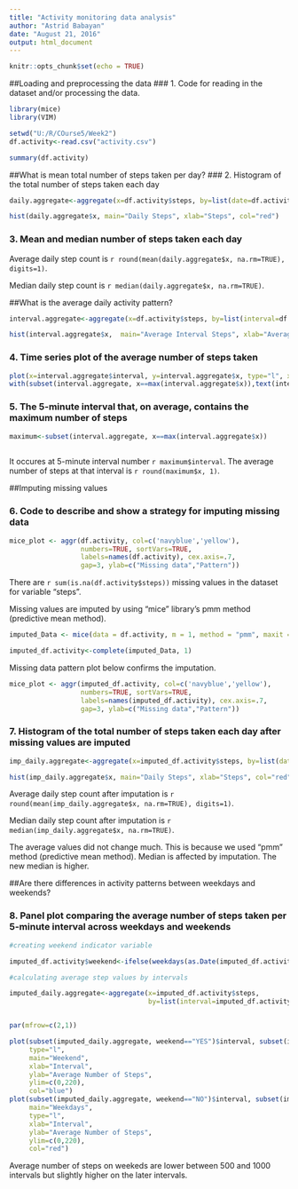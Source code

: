 ```yaml
---
title: "Activity monitoring data analysis"
author: "Astrid Babayan"
date: "August 21, 2016"
output: html_document
---
```


```r

knitr::opts_chunk$set(echo = TRUE)

```

##Loading and preprocessing the data
### 1. Code for reading in the dataset and/or processing the data.


```r

library(mice)
library(VIM)

setwd("U:/R/COurse5/Week2")
df.activity<-read.csv("activity.csv")

summary(df.activity)

```

##What is mean total number of steps taken per day?
### 2. Histogram of the total number of steps taken each day


```r

daily.aggregate<-aggregate(x=df.activity$steps, by=list(date=df.activity$date), FUN=sum)

hist(daily.aggregate$x, main="Daily Steps", xlab="Steps", col="red")

```


### 3. Mean and median number of steps taken each day


Average daily step count is `r round(mean(daily.aggregate$x, na.rm=TRUE), digits=1)`.

Median daily step count is `r median(daily.aggregate$x, na.rm=TRUE)`.

##What is the average daily activity pattern?



``` r

interval.aggregate<-aggregate(x=df.activity$steps, by=list(interval=df.activity$interval), FUN="mean", na.rm=TRUE)

hist(interval.aggregate$x,  main="Average Interval Steps", xlab="Average number of steps per interval", col="blue")
```


### 4. Time series plot of the average number of steps taken


```r
plot(x=interval.aggregate$interval, y=interval.aggregate$x, type="l", xlab="Interval", ylab="Average Number of Steps", main="Average Number of Steps by Interval", ylim=c(0,250))
with(subset(interval.aggregate, x==max(interval.aggregate$x)),text(interval,x,"*", col="red"))
```


### 5. The 5-minute interval that, on average, contains the maximum number of steps


```r

maximum<-subset(interval.aggregate, x==max(interval.aggregate$x))
       
```


It occures at 5-minute interval number `r maximum$interval`. The average number of steps at that interval is `r round(maximum$x, 1)`. 


##Imputing missing values

### 6. Code to describe and show a strategy for imputing missing data


``` r
mice_plot <- aggr(df.activity, col=c('navyblue','yellow'),
                  numbers=TRUE, sortVars=TRUE,
                  labels=names(df.activity), cex.axis=.7,
                  gap=3, ylab=c("Missing data","Pattern"))
```

There are `r sum(is.na(df.activity$steps))` missing values in the dataset for variable "steps".

Missing values are imputed by using "mice" library's pmm method (predictive mean method).

```r

imputed_Data <- mice(data = df.activity, m = 1, method = "pmm", maxit = 10, seed = 100)

imputed_df.activity<-complete(imputed_Data, 1)
```

Missing data pattern plot below confirms the imputation.

``` r
mice_plot <- aggr(imputed_df.activity, col=c('navyblue','yellow'),
                  numbers=TRUE, sortVars=TRUE,
                  labels=names(imputed_df.activity), cex.axis=.7,
                  gap=3, ylab=c("Missing data","Pattern"))

```


### 7. Histogram of the total number of steps taken each day after missing values are imputed


```r

imp_daily.aggregate<-aggregate(x=imputed_df.activity$steps, by=list(date=imputed_df.activity$date), FUN=sum)

hist(imp_daily.aggregate$x, main="Daily Steps", xlab="Steps", col="red")

```


Average daily step count after imputation is `r round(mean(imp_daily.aggregate$x, na.rm=TRUE), digits=1)`.

Median daily step count after imputation is `r median(imp_daily.aggregate$x, na.rm=TRUE)`.

The average values did not change much. This is because we used "pmm" method (predictive mean method). Median is affected by imputation. The new median is higher.


##Are there differences in activity patterns between weekdays and weekends?

### 8. Panel plot comparing the average number of steps taken per 5-minute interval across weekdays and weekends

```r
#creating weekend indicator variable

imputed_df.activity$weekend<-ifelse(weekdays(as.Date(imputed_df.activity$date)) %in% c("Saturday", "Sunday"), "YES", "NO")
```


```r
#calculating average step values by intervals

imputed_daily.aggregate<-aggregate(x=imputed_df.activity$steps, 
                                   by=list(interval=imputed_df.activity$interval, weekend=imputed_df.activity$weekend), FUN=mean)


par(mfrow=c(2,1))

plot(subset(imputed_daily.aggregate, weekend=="YES")$interval, subset(imputed_daily.aggregate, weekend=="YES")$x,
     type="l",
     main="Weekend", 
     xlab="Interval",
     ylab="Average Number of Steps",
     ylim=c(0,220),
     col="blue")
plot(subset(imputed_daily.aggregate, weekend=="NO")$interval, subset(imputed_daily.aggregate, weekend=="NO")$x,
     main="Weekdays", 
     type="l",
     xlab="Interval", 
     ylab="Average Number of Steps",
     ylim=c(0,220),
     col="red")

```

Average number of steps on weekeds are lower between 500 and 1000 intervals but slightly higher on the later intervals.


